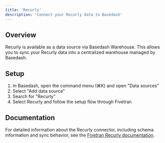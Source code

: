 ```yaml
---
title: 'Recurly'
description: 'Connect your Recurly data to Basedash'
---
```


## Overview

Recurly is available as a data source via Basedash Warehouse. This allows you to sync your Recurly data into a centralized warehouse managed by Basedash.

## Setup

1. In Basedash, open the command menu (⌘K) and open "Data sources"
2. Select "Add data source"
3. Search for "Recurly"
4. Select Recurly and follow the setup flow through Fivetran

## Documentation

For detailed information about the Recurly connector, including schema information and sync behavior, see the [Fivetran Recurly documentation](https://fivetran.com/docs/connectors/applications/recurly).
